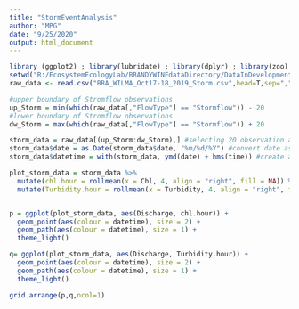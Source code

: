 ```yaml
---
title: "StormEventAnalysis"
author: "MPG"
date: "9/25/2020"
output: html_document
---
```


```r
library (ggplot2) ; library(lubridate) ; library(dplyr) ; library(zoo) ; library(RColorBrewer) ; library(gridExtra)
setwd("R:/EcosystemEcologyLab/BRANDYWINEdataDirectory/DataInDevelopment/Aggregations/BRA_compiled/BrandywineEventsData/WILMA STORMS")
raw_data <- read.csv("BRA_WILMA_Oct17-18_2019_Storm.csv",head=T,sep=",") # load storm event file data

#upper boundary of Stromflow observations
up_Storm = min(which(raw_data[,"FlowType"] == "Stormflow")) - 20
#lower boundary of Stromflow observations
dw_Storm = max(which(raw_data[,"FlowType"] == "Stormflow")) + 20

storm_data = raw_data[(up_Storm:dw_Storm),] #selecting 20 observation above and below the Storm hydrograph
storm_data$date = as.Date(storm_data$date, "%m/%d/%Y") #convert date as character into a class 'Date' column that lubridate recognizes 
storm_data$datetime = with(storm_data, ymd(date) + hms(time)) #create a variable with datetime using lubridate

plot_storm_data = storm_data %>% 
  mutate(chl.hour = rollmean(x = Chl, 4, align = "right", fill = NA)) %>% 
  mutate(Turbidity.hour = rollmean(x = Turbidity, 4, align = "right", fill = NA))


p = ggplot(plot_storm_data, aes(Discharge, chl.hour)) +
  geom_point(aes(colour = datetime), size = 2) + 
  geom_path(aes(colour = datetime), size = 1) + 
  theme_light()

q= ggplot(plot_storm_data, aes(Discharge, Turbidity.hour)) +
  geom_point(aes(colour = datetime), size = 2) + 
  geom_path(aes(colour = datetime), size = 1) + 
  theme_light()

grid.arrange(p,q,ncol=1)



```


